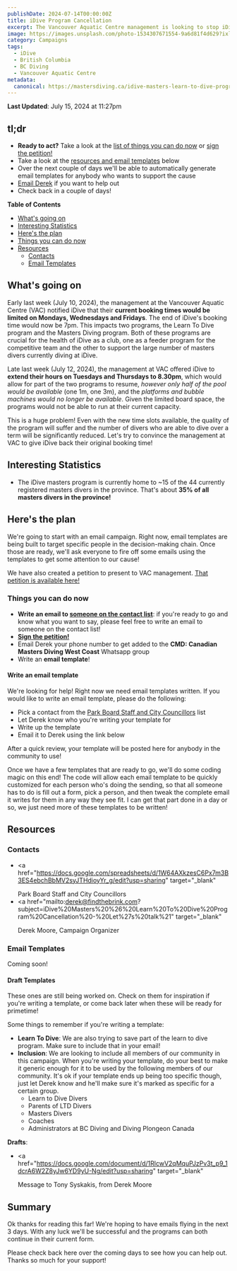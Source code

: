 ```yaml
---
publishDate: 2024-07-14T00:00:00Z
title: iDive Program Cancellation
excerpt: The Vancouver Aquatic Centre management is looking to stop iDive from booking past 7pm on Mondays, Wednesdays and Fridays. This means both the masters diving program and learn to dive program are at risk!
image: https://images.unsplash.com/photo-1534307671554-9a6d81f4d629?ixlib=rb-4.0.3&ixid=M3wxMjA3fDB8MHxwaG90by1wYWdlfHx8fGVufDB8fHx8fA%3D%3D&auto=format&fit=crop&w=1651&q=80
category: Campaigns
tags:
  - iDive
  - British Columbia
  - BC Diving
  - Vancouver Aquatic Centre
metadata:
  canonical: https://mastersdiving.ca/idive-masters-learn-to-dive-program-cancellation
---
```


**Last Updated**: July 15, 2024 at 11:27pm

## tl;dr

- **Ready to act?** Take a look at the [list of things you can do now](#things-you-can-do-now) or <a href="https://chng.it/KJczTzrkzf" target="_blank">sign the petition!</a>
- Take a look at the <a href="#resources">resources and email templates</a> below
- Over the next couple of days we'll be able to automatically generate email templates for anybody who wants to support the cause
- <a href="#contacts">Email Derek</a> if you want to help out
- Check back in a couple of days!

**Table of Contents**

- [What's going on](#whats-going-on)
- [Interesting Statistics](#interesting-statistics)
- [Here's the plan](#heres-the-plan)
- [Things you can do now](#things-you-can-do-now)
- [Resources](#resources)
  - [Contacts](#contacts)
  - [Email Templates](#email-templates)

## What's going on

Early last week (July 10, 2024), the management at the Vancouver Aquatic Centre (VAC) notified iDive that their **current booking times would be limited on Mondays, Wednesdays and Fridays**. The end of iDive's booking time would now be 7pm. This impacts two programs, the Learn To Dive program and the Masters Diving program. Both of these programs are crucial for the health of iDive as a club, one as a feeder program for the competitive team and the other to support the large number of masters divers currently diving at iDive.

Late last week (July 12, 2024), the management at VAC offered iDive to **extend their hours on Tuesdays and Thursdays to 8.30pm**, which would allow for part of the two programs to resume, _however only half of the pool would be available_ (one 1m, one 3m), and the _platforms and bubble machines would no longer be available_. Given the limited board space, the programs would not be able to run at their current capacity.

This is a huge problem! Even with the new time slots available, the quality of the program will suffer and the number of divers who are able to dive over a term will be significantly reduced. Let's try to convince the management at VAC to give iDive back their original booking time!

## Interesting Statistics

- The iDive masters program is currently home to ~15 of the 44 currently registered masters divers in the province. That's about **35% of all masters divers in the province!**

## Here's the plan

We're going to start with an email campaign. Right now, email templates are being built to target specific people in the decision-making chain. Once those are ready, we'll ask everyone to fire off some emails using the templates to get some attention to our cause!

We have also created a petition to present to VAC management. <a href="https://chng.it/KJczTzrkzf" target="_blank">That petition is available here!</a>

### Things you can do now

- **Write an email to <a href="https://docs.google.com/spreadsheets/d/1W64AXkzesC6Px7m3B3ES4ebchBbMV2syJTHdioyYr_g/edit?usp=sharing" target="_blank">someone on the contact list</a>**: if you're ready to go and know what you want to say, please feel free to write an email to someone on the contact list!
- <a href="https://chng.it/KJczTzrkzf" target="_blank">
    <b>Sign the petition!</b>
  </a>
- Email Derek your phone number to get added to the **CMD: Canadian Masters Diving West Coast** Whatsapp group
- Write an **email template**!

#### Write an email template

We're looking for help! Right now we need email templates written. If you would like to write an email template, please do the following:

- Pick a contact from the <a href="https://docs.google.com/spreadsheets/d/1W64AXkzesC6Px7m3B3ES4ebchBbMV2syJTHdioyYr_g/edit?usp=sharing" target="_blank">Park Board Staff and City Councillors</a> list
- Let Derek know who you're writing your template for
- Write up the template
- Email it to Derek using the link below

After a quick review, your template will be posted here for anybody in the community to use!

Once we have a few templates that are ready to go, we'll do some coding magic on this end! The code will allow each email template to be quickly customized for each person who's doing the sending, so that all someone has to do is fill out a form, pick a person, and then tweak the complete email it writes for them in any way they see fit. I can get that part done in a day or so, we just need more of these templates to be written!

## Resources

### Contacts

- <a
    href="https://docs.google.com/spreadsheets/d/1W64AXkzesC6Px7m3B3ES4ebchBbMV2syJTHdioyYr_g/edit?usp=sharing"
    target="_blank"
  >
    Park Board Staff and City Councillors
  </a>
- <a
    href="mailto:derek@findthebrink.com?subject=iDive%20Masters%20%26%20Learn%20To%20Dive%20Program%20Cancellation%20-%20Let%27s%20talk%21"
    target="_blank"
  >
    Derek Moore, Campaign Organizer
  </a>

### Email Templates

Coming soon!

#### Draft Templates

These ones are still being worked on. Check on them for inspiration if you're writing a template, or come back later when these will be ready for primetime!

Some things to remember if you're writing a template:

- **Learn To Dive**: We are also trying to save part of the learn to dive program. Make sure to include that in your email!
- **Inclusion**: We are looking to include all members of our community in this campaign. When you're writing your template, do your best to make it generic enough for it to be used by the following members of our community. It's ok if your template ends up being too specific though, just let Derek know and he'll make sure it's marked as specific for a certain group.
  - Learn to Dive Divers
  - Parents of LTD Divers
  - Masters Divers
  - Coaches
  - Administrators at BC Diving and Diving Plongeon Canada

**Drafts**:

- <a
    href="https://docs.google.com/document/d/1RlcwV2qMquPJzPv3t_p9_1dcrA6W2Z8yJw6YD9yU-Ng/edit?usp=sharing"
    target="_blank"
  >
    Message to Tony Syskakis, from Derek Moore
  </a>

## Summary

Ok thanks for reading this far! We're hoping to have emails flying in the next 3 days. With any luck we'll be successful and the programs can both continue in their current form.

Please check back here over the coming days to see how you can help out. Thanks so much for your support!
